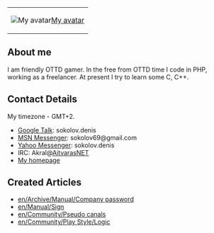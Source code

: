 {|style="float:right; width:0%; text-align:center; font-size:8pt; background:#F1F1ED"
|[[File:en/Archive/Community/Users/Akral's avatar.jpeg|My avatar]][[en/Archive/Community/Users/Akral/Chloe|My avatar]]
|}
==About me==
I am friendly OTTD gamer.
In the free from OTTD time I code in PHP, working as a freelancer.
At present I try to learn some C, C++.
==Contact Details==
My timezone - GMT+2.
* [http://talk.google.com Google Talk]: sokolov.denis
* [http://messenger.msn.com/ MSN Messenger]: sokolov69@gmail.com
* [http://messenger.yahoo.com/ Yahoo Messenger]: sokolov.denis
* IRC: Akral@[http://en.wikipedia.org/wiki/Aitvaras_(network) AitvarasNET]
* [http://www.licejus.lt/~denis My homepage]
==Created Articles==
*[[en/Archive/Manual/Company password]]
*[[en/Manual/Sign]]
*[[en/Community/Pseudo canals]]
*[[en/Community/Play Style/Logic]]